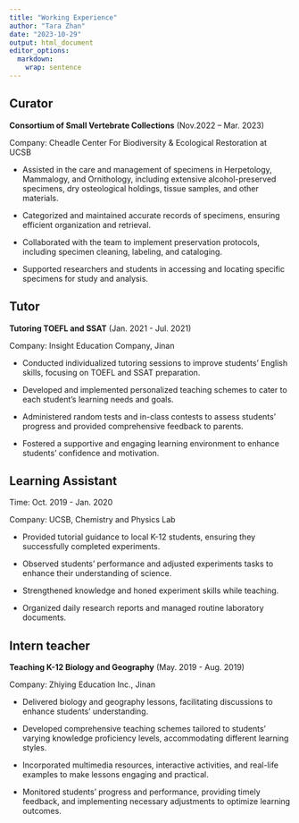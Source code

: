 ```yaml
---
title: "Working Experience"
author: "Tara Zhan"
date: "2023-10-29"
output: html_document
editor_options: 
  markdown: 
    wrap: sentence
---
```


## Curator

**Consortium of Small Vertebrate Collections** (Nov.2022 -- Mar. 2023)

Company: Cheadle Center For Biodiversity & Ecological Restoration at UCSB

-   Assisted in the care and management of specimens in Herpetology, Mammalogy, and Ornithology, including extensive alcohol-preserved specimens, dry osteological holdings, tissue samples, and other materials.

-   Categorized and maintained accurate records of specimens, ensuring efficient organization and retrieval.

-   Collaborated with the team to implement preservation protocols, including specimen cleaning, labeling, and cataloging.

-   Supported researchers and students in accessing and locating specific specimens for study and analysis.

## Tutor

**Tutoring TOEFL and SSAT** (Jan. 2021 - Jul. 2021)

Company: Insight Education Company, Jinan

-   Conducted individualized tutoring sessions to improve students' English skills, focusing on TOEFL and SSAT preparation.

-   Developed and implemented personalized teaching schemes to cater to each student's learning needs and goals.

-   Administered random tests and in-class contests to assess students' progress and provided comprehensive feedback to parents.

-   Fostered a supportive and engaging learning environment to enhance students' confidence and motivation.

## Learning Assistant 

Time: Oct. 2019 - Jan. 2020

Company: UCSB, Chemistry and Physics Lab

-   Provided tutorial guidance to local K-12 students, ensuring they successfully completed experiments.

-   Observed students' performance and adjusted experiments tasks to enhance their understanding of science.

-   Strengthened knowledge and honed experiment skills while teaching.

-   Organized daily research reports and managed routine laboratory documents.

## Intern teacher

**Teaching K-12 Biology and Geography** (May. 2019 - Aug. 2019)

Company: Zhiying Education Inc., Jinan

-   Delivered biology and geography lessons, facilitating discussions to enhance students' understanding.

-   Developed comprehensive teaching schemes tailored to students' varying knowledge proficiency levels, accommodating different learning styles.

-   Incorporated multimedia resources, interactive activities, and real-life examples to make lessons engaging and practical.

-   Monitored students' progress and performance, providing timely feedback, and implementing necessary adjustments to optimize learning outcomes.
